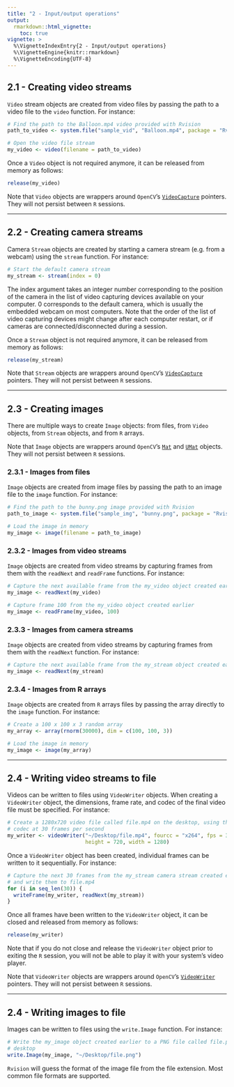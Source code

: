 ```yaml
---
title: "2 - Input/output operations"
output: 
  rmarkdown::html_vignette:
    toc: true
vignette: >
  %\VignetteIndexEntry{2 - Input/output operations}
  %\VignetteEngine{knitr::rmarkdown}
  %\VignetteEncoding{UTF-8}
---
```


## 2.1 - Creating video streams

`Video` stream objects are created from video files by passing the path to a 
video file to the `video` function. For instance: 

```r
# Find the path to the Balloon.mp4 video provided with Rvision
path_to_video <- system.file("sample_vid", "Balloon.mp4", package = "Rvision")

# Open the video file stream
my_video <- video(filename = path_to_video)
```

Once a `Video` object is not required anymore, it can be released from memory as 
follows: 

```r
release(my_video)
```

Note that `Video` objects are wrappers around `OpenCV`'s
[`VideoCapture`](https://docs.opencv.org/4.5.0/d8/dfe/classcv_1_1VideoCapture.html)
pointers. They will not persist between `R` sessions. 

---

## 2.2 - Creating camera streams

Camera `Stream` objects are created by starting a camera stream (e.g. from a 
webcam) using the `stream` function. For instance: 

```r
# Start the default camera stream
my_stream <- stream(index = 0)
```

The index argument takes an integer number corresponding to the position of the 
camera in the list of video capturing devices available on your computer. 0 
corresponds to the default camera, which is usually the embedded webcam on most 
computers. Note that the order of the list of video capturing devices might 
change after each computer restart, or if cameras are connected/disconnected 
during a session. 

Once a `Stream` object is not required anymore, it can be released from memory as 
follows: 

```r
release(my_stream)
```

Note that `Stream` objects are wrappers around `OpenCV`'s
[`VideoCapture`](https://docs.opencv.org/4.5.0/d8/dfe/classcv_1_1VideoCapture.html)
pointers. They will not persist between `R` sessions. 

--- 

## 2.3 - Creating images

There are multiple ways to create `Image` objects: from files, from `Video` 
objects, from `Stream` objects, and from `R` arrays. 

Note that `Image` objects are wrappers around `OpenCV`'s
[`Mat`](https://docs.opencv.org/4.5.0/d3/d63/classcv_1_1Mat.html) and 
[`UMat`](https://docs.opencv.org/4.5.0/d7/d45/classcv_1_1UMat.html) objects. 
They will not persist between `R` sessions.

### 2.3.1 - Images from files

`Image` objects are created from image files by passing the path to an image 
file to the `image` function. For instance: 

```r
# Find the path to the bunny.png image provided with Rvision
path_to_image <- system.file("sample_img", "bunny.png", package = "Rvision")

# Load the image in memory
my_image <- image(filename = path_to_image)
```

### 2.3.2 - Images from video streams

`Image` objects are created from video streams by capturing frames from them 
with the `readNext` and `readFrame` functions. For instance: 

```r
# Capture the next available frame from the my_video object created earlier
my_image <- readNext(my_video)

# Capture frame 100 from the my_video object created earlier
my_image <- readFrame(my_video, 100)
```

### 2.3.3 - Images from camera streams

`Image` objects are created from video streams by capturing frames from them 
with the `readNext` function. For instance: 

```r
# Capture the next available frame from the my_stream object created earlier
my_image <- readNext(my_stream)
```

### 2.3.4 - Images from R arrays

`Image` objects are created from `R` arrays files by passing the array directly 
to the `image` function. For instance: 

```r
# Create a 100 x 100 x 3 random array
my_array <- array(rnorm(30000), dim = c(100, 100, 3))

# Load the image in memory
my_image <- image(my_array)
```

---

## 2.4 - Writing video streams to file

Videos can be written to files using `VideoWriter` objects. When creating a 
`VideoWriter` object, the dimensions, frame rate, and codec of the final video 
file must be specified. For instance: 

```r
# Create a 1280x720 video file called file.mp4 on the desktop, using the x264
# codec at 30 frames per second
my_writer <- videoWriter("~/Desktop/file.mp4", fourcc = "x264", fps = 30, 
                         height = 720, width = 1280)
```

Once a `VideoWriter` object has been created, individual frames can be written 
to it sequentially. For instance:

```r
# Capture the next 30 frames from the my_stream camera stream created earlier 
# and write them to file.mp4
for (i in seq_len(30)) {
  writeFrame(my_writer, readNext(my_stream))
}
```

Once all frames have been written to the `VideoWriter` object, it can be closed 
and released from memory as follows: 

```r
release(my_writer)
```

Note that if you do not close and release the `VideoWriter` object prior to 
exiting the `R` session, you will not be able to play it with your system's 
video player. 

Note that `VideoWriter` objects are wrappers around `OpenCV`'s
[`VideoWriter`](https://docs.opencv.org/4.5.0/dd/d9e/classcv_1_1VideoWriter.html)
pointers. They will not persist between `R` sessions.

---

## 2.4 - Writing images to file

Images can be written to files using the `write.Image` function. For instance:

```r
# Write the my_image object created earlier to a PNG file called file.png on the
# desktop
write.Image(my_image, "~/Desktop/file.png")
```

`Rvision` will guess the format of the image file from the file extension. Most 
common file formats are supported. 
